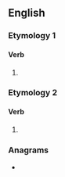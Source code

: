 ==English==

===Etymology 1===
{{suffix|sing|eth|lang=en}}

====Verb====
{{head|en|verb form}}

# {{en-archaic third-person singular of|sing}}

===Etymology 2===
{{suffix|singe|eth|lang=en}}

====Verb====
{{head|en|verb form}}

# {{en-archaic third-person singular of|singe}}

===Anagrams===
* {{anagrams|en|a=eghinst|Thesing|nighest|signeth|thinges}}